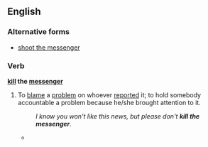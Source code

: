 ==English==

===Alternative forms===
*[[shoot the messenger]]

===Verb===
'''[[kill]] the [[messenger]]'''

# {{idiom}} To [[blame]] a [[problem]] on whoever [[report]]ed it; to hold somebody accountable a problem because he/she brought attention to it.
#:''I know you won't like this news, but please don't '''kill the messenger'''.''
#*{{quote-news|title=Sunday in the Churches|author=Rev. B. Minard|work=Lewiston Evening Journal|city=Maine|date=December 12|year=1893|passage=To disbelieve the message and seek '''to kill the messenger''' will not destroy the message}}